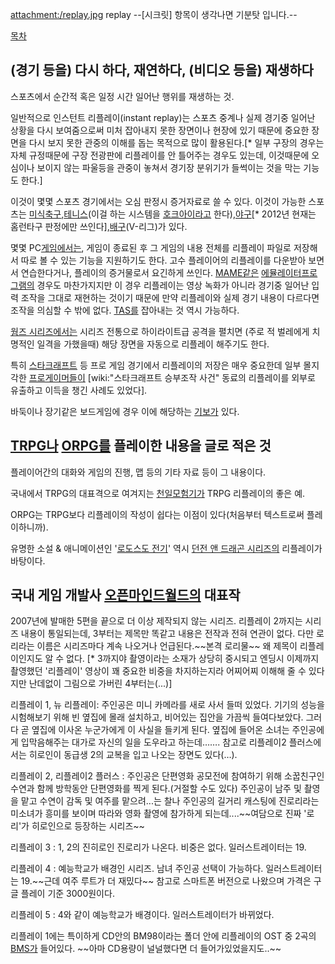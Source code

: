 attachment:/replay.jpg
replay --[시크릿] 항목이 생각나면 기분탓 입니다.--

[[목차]]

== (경기 등을) 다시 하다, 재연하다, (비디오 등을) 재생하다 ==
스포츠에서 순간적 혹은 일정 시간 일어난 행위를 재생하는 것.

일반적으로 인스턴트 리플레이(instant replay)는 스포츠 중계나 실제 경기중 일어난 상황을 다시 보여줌으로써 미처 잡아내지 못한 장면이나 현장에 있기 때문에 중요한 장면을 다시 보지 못한 관중의 이해를 돕는 목적으로 많이 활용된다.[* 일부 구장의 경우는 자체 규정때문에 구장 전광판에 리플레이를 안 틀어주는 경우도 있는데, 이것때문에 오심이나 보이지 않는 파울등을 관중이 놓쳐서 경기장 분위기가 들썩이는 것을 막는 기능도 한다.]

이것이 몇몇 스포츠 경기에서는 오심 판정시 증거자료로 쓸 수 있다. 이것이 가능한 스포츠는 [[미식축구]],[[테니스]](이걸 하는 시스템을 [[호크아이]]라고 한다),[[야구]][* 2012년 현재는 홈런타구 판정에만 쓰인다],[[배구]](V-리그)가 있다.

몇몇 PC[[게임]]에서는, 게임이 종료된 후 그 게임의 내용 전체를 리플레이 파일로 저장해서 따로 볼 수 있는 기능을 지원하기도 한다. 고수 플레이어의 리플레이를 다운받아 보면서 연습한다거나, 플레이의 증거물로서 요긴하게 쓰인다. [[MAME]]같은 [[에뮬레이터]]프로그램의 경우도 마찬가지지만 이 경우 리플레이는 영상 녹화가 아니라 경기중 일어난 입력 조작을 그대로 재현하는 것이기 때문에 만약 리플레이와 실제 경기 내용이 다르다면 조작을 의심할 수 밖에 없다. [[TAS]]를 잡아내는 것 역시 가능하다. 

[[웜즈 시리즈]]에서는 시리즈 전통으로 하이라이트급 공격을 펼치면 (주로 적 벌레에게 치명적인 일격을  가했을때) 해당 장면을 자동으로 리플레이 해주기도 한다.

특히 [[스타크래프트]] 등 프로 게임 경기에서 리플레이의 저장은 매우 중요한데 일부 몰지각한 [[프로게이머]]들이 [wiki:"스타크래프트 승부조작 사건" 동료의 리플레이를 외부로 유출하고 이득을 챙긴 사례도 있었다].

바둑이나 장기같은 보드게임에 경우 이에 해당하는 [[기보]]가 있다.

== [[TRPG]]나 [[ORPG]]를 플레이한 내용을 글로 적은 것 ==
플레이어간의 대화와 게임의 진행, 맵 등의 기타 자료 등이 그 내용이다.

국내에서 TRPG의 대표격으로 여겨지는 [[천일모험기]]가 TRPG 리플레이의 좋은 예.

ORPG는 TRPG보다 리플레이의 작성이 쉽다는 이점이 있다(처음부터 텍스트로써 플레이하니까).

유명한 소설 & 애니메이션인 '[[로도스도 전기]]' 역시 [[던전 앤 드래곤 시리즈]]의 리플레이가 바탕이다.

== 국내 게임 개발사 [[오픈마인드월드]]의 대표작 ==
2007년에 발매한 5편을 끝으로 더 이상 제작되지 않는 시리즈. 리플레이 2까지는 시리즈 내용이 통일되는데, 3부터는 제목만 똑같고 내용은 전작과 전혀 연관이 없다. 다만 로리라는 이름은 시리즈마다 계속 나오거나 언급된다.~~본격 로리물~~ 왜 제목이 리플레이인지도 알 수 없다. [* 3까지야 촬영이라는 소재가 상당히 중시되고 엔딩시 이제까지 촬영했던 '리플레이' 영상이 꽤 중요한 비중을 차지하는지라 어찌어찌 이해해 줄 수 있다지만 난데없이 그림으로 가버린 4부터는(...)]

리플레이 1, 뉴 리플레이: 주인공은 미니 카메라를 새로 사서 들떠 있었다. 기기의 성능을 시험해보기 위해 빈 옆집에 몰래 설치하고, 비어있는 집안을 가끔씩 들여다보았다. 그러다 곧 옆집에 이사온 누군가에게 이 사실을 들키게 된다. 옆집에 들어온 소녀는 주인공에게 입막음해주는 대가로 자신의 일을 도우라고 하는데……. 참고로 리플레이2 플러스에서는 히로인이 동급생 2의 교복을 입고 나오는 장면도 있다(…). 

리플레이 2, 리플레이2 플러스 : 주인공은 단편영화 공모전에 참여하기 위해 소꿉친구인 수연과 함께 방학동안 단편영화를 찍게 된다.(거절할 수도 있다) 주인공이 남주 및 촬영을 맡고 수연이 감독 및 여주를 맡으려...는 찰나 주인공의 길거리 캐스팅에 진로리라는 미소녀가 흥미를 보이며 따라와 영화 촬영에 참가하게 되는데....~~여담으로 진짜 '로리'가 히로인으로 등장하는 시리즈~~

리플레이 3 : 1, 2의 진히로인 진로리가 나온다. 비중은 없다. 일러스트레이터는 19.

리플레이 4 : 예능학교가 배경인 시리즈. 남녀 주인공 선택이 가능하다. 일러스트레이터는 19.~~근데 여주 루트가 더 재밌다~~ 참고로 스마트폰 버전으로 나왔으며 가격은 구글 플레이 기준 3000원이다.

리플레이 5 : 4와 같이 예능학교가 배경이다. 일러스트레이터가 바뀌었다.

리플레이 1에는 특이하게 CD안의 BM98이라는 폴더 안에 리플레이의 OST 중 2곡의 [[BMS]]가 들어있다. ~~아마 CD용량이 널널했다면 더 들어가있었을지도..~~
